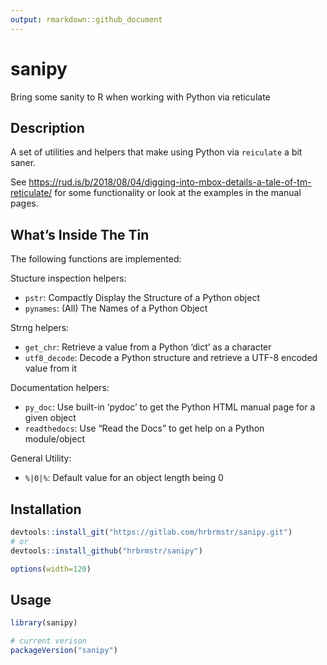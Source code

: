 ```yaml
---
output: rmarkdown::github_document
---
```


# sanipy

Bring some sanity to R when working with Python via reticulate

## Description

A set of utilities and helpers that make using Python via `reiculate` a bit saner.

See <https://rud.is/b/2018/08/04/digging-into-mbox-details-a-tale-of-tm-reticulate/> for some functionality or look at the examples in the manual pages.

## What's Inside The Tin

The following functions are implemented:

Stucture inspection helpers:

- `pstr`:	Compactly Display the Structure of a Python object
- `pynames`:	(All) The Names of a Python Object

Strng helpers:

- `get_chr`:	Retrieve a value from a Python 'dict' as a character
- `utf8_decode`:	Decode a Python structure and retrieve a UTF-8 encoded value from it

Documentation helpers:

- `py_doc`:	Use built-in 'pydoc' to get the Python HTML manual page for a given object
- `readthedocs`:	Use "Read the Docs" to get help on a Python module/object

General Utility:

- `%|0|%`:	Default value for an object length being 0

## Installation

```r
devtools::install_git("https://gitlab.com/hrbrmstr/sanipy.git")
# or
devtools::install_github("hrbrmstr/sanipy")
```

```r
options(width=120)
```

## Usage

```r
library(sanipy)

# current verison
packageVersion("sanipy")

```

